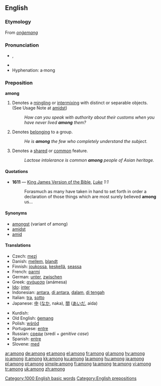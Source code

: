 ==English==

{{rank|seen|better|name|209|among|done|days|something}}

===Etymology===
From {{OE.}} ''[[onġemang]]''

===Pronunciation===
*{{IPA|/əˈmʌŋ/}}, {{SAMPA|/@"mVN/}}
*{{audio|en-us-among.ogg|Audio (US)}}
*Hyphenation: a·mong

===Preposition===
'''among'''

# Denotes a [[mingling]] or [[intermixing]] with distinct or separable objects. (See Usage Note at [[amidst]])
#:''How can you speak with authority about their customs when you have never lived '''among''' them?''
# Denotes [[belong]]ing to a group.
#:''He is '''among''' the few who completely understand the subject.''
# Denotes a [[share]]d or [[common]] feature.
#: ''Lactose intolerance is common '''among''' people of Asian heritage.''

====Quotations====
*'''1611''' — [[w:King James Version of the Bible|King James Version of the Bible]], ''[[s:Bible (King James)/Luke|Luke]] 1:1''
*:Forasmuch as many have taken in hand to set forth in order a declaration of those things which are most surely believed '''among''' us...

====Synonyms====
*[[amongst]]  (variant of among)
*[[amidst]]
*[[amid]]

====Translations====
{{trans-top|mingling or intermixing}}
* Czech: [[mezi]]
*Danish: [[mellem]], [[blandt]]
*Finnish: [[joukossa]], [[keskellä]], [[seassa]]
*French: [[parmi]]
*German: [[unter]], [[zwischen]]
*Greek: [[ανάμεσα]] (anámesa)
*[[Ido]]: [[inter]]
*Indonesian: [[antara]], [[di antara]], [[dalam]], [[di tengah]]
*Italian: [[tra]], [[sotto]]
*Japanese: [[中]] ([[なか]], naka), [[間]] ([[あいだ]], aida)
{{trans-mid}}
*Kurdish: {{KUchar|[[نێوان]]}}
*Old English: [[gemang|ġemang]]
*Polish: [[wśród]]
*Portuguese: [[entre]]
*Russian: [[среди]] (sredí + ''genitive case'')
*Spanish: [[entre]]
*Slovene: [[med]]
{{trans-bottom}}

[[Category:1000 English basic words]]
[[Category:English prepositions]]

[[ar:among]]
[[de:among]]
[[et:among]]
[[el:among]]
[[fr:among]]
[[gl:among]]
[[hy:among]]
[[io:among]]
[[it:among]]
[[kk:among]]
[[ku:among]]
[[la:among]]
[[hu:among]]
[[ja:among]]
[[pl:among]]
[[pt:among]]
[[simple:among]]
[[fi:among]]
[[ta:among]]
[[te:among]]
[[vi:among]]
[[tr:among]]
[[uk:among]]
[[zh:among]]